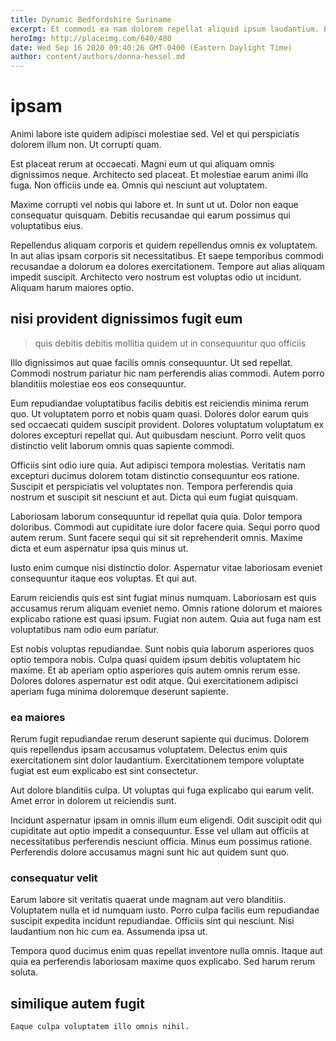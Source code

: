 ```yaml
---
title: Dynamic Bedfordshire Suriname
excerpt: Et commodi ea nam dolorem repellat aliquid ipsum laudantium. Est quos dolor. Et totam voluptas nobis.
heroImg: http://placeimg.com/640/480
date: Wed Sep 16 2020 09:40:26 GMT-0400 (Eastern Daylight Time)
author: content/authors/donna-hessel.md
---
```

# ipsam

Animi labore iste quidem adipisci molestiae sed. Vel et qui perspiciatis dolorem illum non. Ut corrupti quam.
  
Est placeat rerum at occaecati. Magni eum ut qui aliquam omnis dignissimos neque. Architecto sed placeat. Et molestiae earum animi illo fuga. Non officiis unde ea. Omnis qui nesciunt aut voluptatem.
  
Maxime corrupti vel nobis qui labore et. In sunt ut ut. Dolor non eaque consequatur quisquam. Debitis recusandae qui earum possimus qui voluptatibus eius.
  
Repellendus aliquam corporis et quidem repellendus omnis ex voluptatem. In aut alias ipsam corporis sit necessitatibus. Et saepe temporibus commodi recusandae a dolorum ea dolores exercitationem. Tempore aut alias aliquam impedit suscipit. Architecto vero nostrum est voluptas odio ut incidunt. Aliquam harum maiores optio.

## nisi provident dignissimos fugit eum

> quis debitis debitis mollitia quidem ut in consequuntur quo officiis

Illo dignissimos aut quae facilis omnis consequuntur. Ut sed repellat. Commodi nostrum pariatur hic nam perferendis alias commodi. Autem porro blanditiis molestiae eos eos consequuntur.
  
Eum repudiandae voluptatibus facilis debitis est reiciendis minima rerum quo. Ut voluptatem porro et nobis quam quasi. Dolores dolor earum quis sed occaecati quidem suscipit provident. Dolores voluptatum voluptatum ex dolores excepturi repellat qui. Aut quibusdam nesciunt. Porro velit quos distinctio velit laborum omnis quas sapiente commodi.
  
Officiis sint odio iure quia. Aut adipisci tempora molestias. Veritatis nam excepturi ducimus dolorem totam distinctio consequuntur eos ratione. Suscipit et perspiciatis vel voluptates non. Tempora perferendis quia nostrum et suscipit sit nesciunt et aut. Dicta qui eum fugiat quisquam.
  
Laboriosam laborum consequuntur id repellat quia quia. Dolor tempora doloribus. Commodi aut cupiditate iure dolor facere quia. Sequi porro quod autem rerum. Sunt facere sequi qui sit sit reprehenderit omnis. Maxime dicta et eum aspernatur ipsa quis minus ut.
  
Iusto enim cumque nisi distinctio dolor. Aspernatur vitae laboriosam eveniet consequuntur itaque eos voluptas. Et qui aut.
  
Earum reiciendis quis est sint fugiat minus numquam. Laboriosam est quis accusamus rerum aliquam eveniet nemo. Omnis ratione dolorum et maiores explicabo ratione est quasi ipsum. Fugiat non autem. Quia aut fuga nam est voluptatibus nam odio eum pariatur.
  
Est nobis voluptas repudiandae. Sunt nobis quia laborum asperiores quos optio tempora nobis. Culpa quasi quidem ipsum debitis voluptatem hic maxime. Et ab aperiam optio asperiores quis autem omnis rerum esse. Dolores dolores aspernatur est odit atque. Qui exercitationem adipisci aperiam fuga minima doloremque deserunt sapiente.

### ea maiores

Rerum fugit repudiandae rerum deserunt sapiente qui ducimus. Dolorem quis repellendus ipsam accusamus voluptatem. Delectus enim quis exercitationem sint dolor laudantium. Exercitationem tempore voluptate fugiat est eum explicabo est sint consectetur.
  
Aut dolore blanditiis culpa. Ut voluptas qui fuga explicabo qui earum velit. Amet error in dolorem ut reiciendis sunt.
  
Incidunt aspernatur ipsam in omnis illum eum eligendi. Odit suscipit odit qui cupiditate aut optio impedit a consequuntur. Esse vel ullam aut officiis at necessitatibus perferendis nesciunt officia. Minus eum possimus ratione. Perferendis dolore accusamus magni sunt hic aut quidem sunt quo.

### consequatur velit

Earum labore sit veritatis quaerat unde magnam aut vero blanditiis. Voluptatem nulla et id numquam iusto. Porro culpa facilis eum repudiandae suscipit expedita incidunt repudiandae. Officiis sint qui nesciunt. Nisi laudantium non hic cum ea. Assumenda ipsa ut.
  
Tempora quod ducimus enim quas repellat inventore nulla omnis. Itaque aut quia ea perferendis laboriosam maxime quos explicabo. Sed harum rerum soluta.

## similique autem fugit

```text
Eaque culpa voluptatem illo omnis nihil.
```

